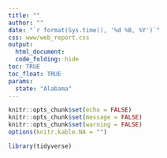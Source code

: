```yaml
---
title: ""
author: ""
date: "`r format(Sys.time(), '%d %B, %Y')`"
css: www/web_report.css
output:
  html_document:
  code_folding: hide
toc: TRUE
toc_float: TRUE
params:
  state: "Alabama"
---
```


<style>
@import url('https://fonts.googleapis.com/css?family=Lato&display=swap');
</style>

<link rel="stylesheet" href="//fonts.googleapis.com/css?family=Lato" />

```r
knitr::opts_chunk$set(echo = FALSE)
knitr::opts_chunk$set(message = FALSE)
knitr::opts_chunk$set(warning = FALSE)
options(knitr.kable.NA = "")
```

```r
library(tidyverse)
```
